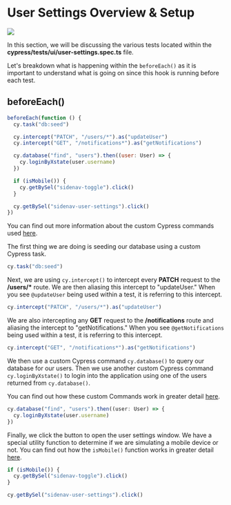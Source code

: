 # User Settings Overview & Setup

![](/images/real-world-examples/user-settings/user-settings-overview-and-setup/Screen_Shot_2021-06-29_at_9.51.44_AM.png)

In this section, we will be discussing the various tests located within the **cypress/tests/ui/user-settings.spec.ts** file.

Let's breakdown what is happening within the `beforeEach()` as it is important to understand what is going on since this hook is running before each test.

## beforeEach()

```js
beforeEach(function () {
  cy.task("db:seed")

  cy.intercept("PATCH", "/users/*").as("updateUser")
  cy.intercept("GET", "/notifications*").as("getNotifications")

  cy.database("find", "users").then((user: User) => {
    cy.loginByXstate(user.username)
  })

  if (isMobile()) {
    cy.getBySel("sidenav-toggle").click()
  }

  cy.getBySel("sidenav-user-settings").click()
})
```

You can find out more information about the custom Cypress commands used [here](/real-world-examples/custom-cypress-commands).

The first thing we are doing is seeding our database using a custom Cypress task.

```js
cy.task("db:seed")
```

Next, we are using `cy.intercept()` to intercept every **PATCH** request to the **/users/\*** route. We are then aliasing this intercept to "updateUser." When you see `@updateUser` being used within a test, it is referring to this intercept.

```js
cy.intercept("PATCH", "/users/*").as("updateUser")
```

We are also intercepting any **GET** request to the **/notifications** route and aliasing the intercept to "getNotifications." When you see `@getNotifications` being used within a test, it is referring to this intercept.

```js
cy.intercept("GET", "/notifications*").as("getNotifications")
```

We then use a custom Cypress command `cy.database()` to query our database for our users. Then we use another custom Cypress command `cy.loginByXstate()` to login into the application using one of the users returned from `cy.database()`.

You can find out how these custom Commands work in greater detail [here](/real-world-examples/custom-cypress-commands).

```js
cy.database("find", "users").then((user: User) => {
  cy.loginByXstate(user.username)
})
```

Finally, we click the button to open the user settings window. We have a special utility function to determine if we are simulating a mobile device or not. You can find out how the `isMobile()` function works in greater detail [here](/real-world-examples/custom-cypress-commands).

```js
if (isMobile()) {
  cy.getBySel("sidenav-toggle").click()
}

cy.getBySel("sidenav-user-settings").click()
```
